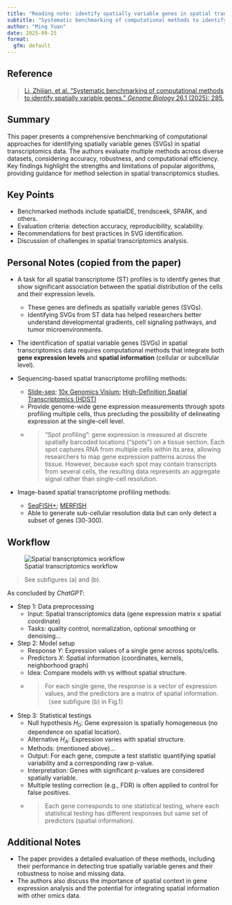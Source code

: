 ```yaml
---
title: "Reading note: identify spatially variable genes in spatial transcriptomics data"
subtitle: "Systematic benchmarking of computational methods to identify spatially variable genes"
author: "Ming Yuan"
date: 2025-09-25
format:
  gfm: default
---
```


## Reference

> [Li, Zhijian, et al. "Systematic benchmarking of computational methods to identify spatially variable genes." *Genome Biology* 26.1 (2025): 285.](https://genomebiology.biomedcentral.com/articles/10.1186/s13059-025-03731-2)

## Summary

This paper presents a comprehensive benchmarking of computational approaches for identifying spatially variable genes (SVGs) in spatial transcriptomics data. The authors evaluate multiple methods across diverse datasets, considering accuracy, robustness, and computational efficiency. Key findings highlight the strengths and limitations of popular algorithms, providing guidance for method selection in spatial transcriptomics studies.

## Key Points

- Benchmarked methods include spatialDE, trendsceek, SPARK, and others.
- Evaluation criteria: detection accuracy, reproducibility, scalability.
- Recommendations for best practices in SVG identification.
- Discussion of challenges in spatial transcriptomics analysis.

## Personal Notes (copied from the paper)

- A task for all spatial transcriptome (ST) profiles is to identify genes that show significant association between the spatial distribution of the cells and their expression levels. 
  - These genes are defineds as spatially variable genes (SVGs). 
  - Identifying SVGs from ST data has helped researchers better understand developmental gradients, cell signaling pathways, and tumor microenvironments. 

- The identification of spatial variable genes (SVGs) in spatial transcriptomics data requires computational methods that integrate both **gene expression levels** and **spatial information** (cellular or subcellular level). 

- Sequencing-based spatial transcriptome profiling methods: 
  - [Slide-seq](https://www.science.org/doi/abs/10.1126/science.aaw1219); [10x Genomics Visium](https://www.science.org/doi/abs/10.1126/science.aaf2403); [High-Definition Spatial Transcriptomics (HDST)](https://www.nature.com/articles/s41592-019-0548-y)
  - Provide genome-wide gene expression measurements through spots profiling multiple cells, thus precluding the possibility of delineating expression at the single-cell level. 
  - > "Spot profiling": gene expression is measured at discrete spatially barcoded locations ("spots") on a tissue section. Each spot captures RNA from multiple cells within its area, allowing researchers to map gene expression patterns across the tissue. However, because each spot may contain transcripts from several cells, the resulting data represents an aggregate signal rather than single-cell resolution. 
  

- Image-based spatial transcriptome profiling methods: 
  - [SeqFISH+](https://www.nature.com/articles/s41587-019-0290-y); [MERFISH](https://www.science.org/doi/10.1126/science.aaa6090)
  - Able to generate sub-cellular resolution data but can only detect a subset of genes (30-300).

## Workflow

![Spatial transcriptomics workflow](Fig1.png){fig-cap="Overview of spatial transcriptomics workflow. (copied)"}

> See subfigures (a) and (b). 

As concluded by *ChatGPT*: 

- Step 1: Data preprocessing
  - Input: Spatial transcriptomics data (gene expression matrix x spatial coordinate)
  - Tasks: quality control, normalization, optional smoothing or denoising...

- Step 2: Model setup
  - Response $Y$: Expression values of a single gene across spots/cells.
  - Predictors $X$: Spatial information (coordinates, kernels, neighborhood graph)
  - Idea: Compare models with vs without spatial structure. 
  - > For each single gene, the response is a vector of expression values, and the predictors are a matrix of spatial information. （see subfigure (b) in Fig.1） 

- Step 3: Statistical testings
  - Null hypothesis $H_0$: Gene expression is spatially homogeneous (no dependence on spatial location).
  - Alternative $H_A$: Expression varies with spatial structure. 
  - Methods: (mentioned above)...
  - Output: For each gene, compute a test statistic quantifying spatial variability and a corresponding raw p-value.
  - Interpretation: Genes with significant p-values are considered spatially variable.
  - Multiple testing correction (e.g., FDR) is often applied to control for false positives.
  - > Each gene corresponds to one statistical testing, where each statistical testing has different responses but same set of predictors (spatial information). 



## Additional Notes

- The paper provides a detailed evaluation of these methods, including their performance in detecting true spatially variable genes and their robustness to noise and missing data.
- The authors also discuss the importance of spatial context in gene expression analysis and the potential for integrating spatial information with other omics data.



